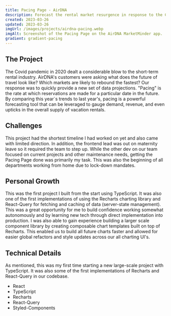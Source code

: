 ```yaml
---
title: Pacing Page - AirDNA
description: Forecast the rental market resurgence in response to the Covid pandemic
created: 2023-03-26
updated: 2023-03-26
imgUrl: /images/projects/airdna-pacing.webp
imgAlt: Screenshot of the Pacing Page on the AirDNA MarketMinder app.
gradient: gradient-pacing
---
```


## The Project

The Covid pandemic in 2020 dealt a considerable blow to the short-term rental industry. AirDNA's customers were asking what does the future of travel look like? Which markets are likely to rebound the fastest? Our response was to quickly provide a new set of data projections. "Pacing" is the rate at which reservations are made for a particular date in the future. By comparing this year`s trends to last year's, pacing is a powerful forecasting tool that can be leveraged to gauge demand, revenue, and even upticks in the overall supply of vacation rentals.

## Challenges

This project had the shortest timeline I had worked on yet and also came with limited direction. In addition, the frontend lead was out on maternity leave so it required the team to step up. While the other dev on our team focused on current projects and other maintenance needs, getting the Pacing Page done was primarily my task. This was also the beginning of all departments working from home due to lock-down mandates.

## Personal Growth

This was the first project I built from the start using TypeScript. It was also one of the first implementations of using the Recharts charting library and React-Query for fetching and caching of data (server-state management). This was a great opportunity for me to build confidence working somewhat autonomously and by learning new tech through direct implementation into production. I was also able to gain experience building a larger scale component library by creating composable chart templates built on top of Recharts. This enabled us to build all future charts faster and allowed for easier global refactors and style updates across our all charting UI's.

## Technical Details

As mentioned, this was my first time starting a new large-scale project with TypeScript. It was also some of the first implementations of Recharts and React-Query in our codebase.

- React
- TypeScript
- Recharts
- React-Query
- Styled-Components
